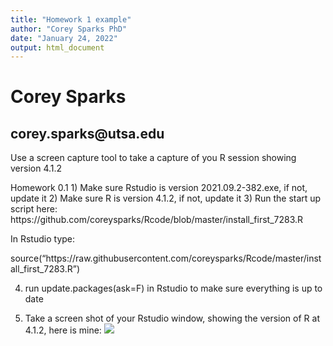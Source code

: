 ```yaml
---
title: "Homework 1 example"
author: "Corey Sparks PhD"
date: "January 24, 2022"
output: html_document
---
```



# Corey Sparks

## corey.sparks@utsa.edu

Use a screen capture tool to take a capture of you R session showing version 4.1.2

Homework 0.1
1) Make sure Rstudio is version 2021.09.2-382.exe, if not, update it
2) Make sure R is version 4.1.2, if not, update it
3) Run the start up script here:
https://github.com/coreysparks/Rcode/blob/master/install_first_7283.R

In Rstudio type:

source("https://raw.githubusercontent.com/coreysparks/Rcode/master/install_first_7283.R")

4) run update.packages(ask=F) in Rstudio to make sure everything is up to date

5) Take a screen shot of your Rstudio window, showing the version of R at 4.1.2, here is mine:
![](C:/Users/ozd504/Github/DEM7283/images/Screenshot 2022-01-24 125304.png)


